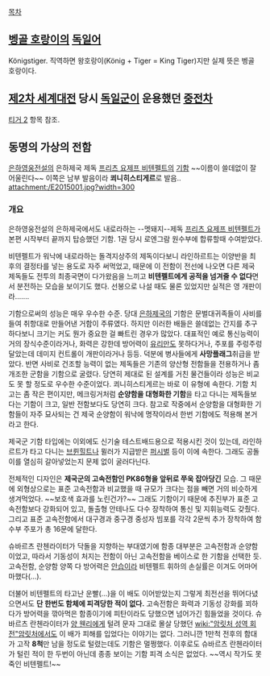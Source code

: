 [[목차]]

== [[벵골 호랑이]]의 [[독일어]] ==
Königstiger. 직역하면 왕호랑이(König + Tiger = King Tiger)지만 실제 뜻은 벵골 호랑이다.

== [[제2차 세계대전]] 당시 [[독일군]]이 운용했던 [[중전차]] ==
[[티거 2]] 항목 참조.

== 동명의 가상의 전함 ==
[[은하영웅전설]]의 은하제국 제독 [[프리츠 요제프 비텐펠트]]의 [[기함]] ~~이름이 쓸데없이 잘 어울린다~~ 이쪽은 남부 발음이라 '''쾨니히스티게르'''로 발음..
attachment:/E2015001.jpg?width=300
=== 개요 ===
은하영웅전설의 은하제국에서도 내로라하는 --멧돼지--제독 [[프리츠 요제프 비텐펠트]]가 본편 시작부터 끝까지 탑승했던 기함. 1권 당시 로엔그람 원수부에 합류할때 수여받았다.

비텐펠트가 워낙에 내로라하는 돌격지상주의 제독이다보니 라인하르트는 이양반을 최후의 결정타를 넣는 용도로 자주 써먹었고, 때문에 이 전함이 전선에 나오면 다른 제국 제독들도 전투의 최종국면이 다가왔음을 느끼고 '''비텐펠트에게 공적을 넘겨줄 수 없다'''면서 분전하는 모습을 보이기도 했다. 선봉으로 나설 때도 물론 있었지만 실적은 영 개판이라…….

기함으로써의 성능은 매우 우수한 수준. 당대 [[은하제국]]의 기함은 문벌대귀족들이 사비를 들여 취항대로 만들어낸 거함이 주류였다. 하지만 이러한 배들은 쓸데없는 간지를 추구하다보니 크기는 커도 뭔가 중요한 걸 빠트린 경우가 많았다. 대표적인 예로 통신능력이 거의 장식수준이라거나, 화력은 강한데 방어력이 [[유리]]만도 못하다거나, 주포를 주렁주렁 달았는데 데미지 컨트롤이 개판이라거나 등등. 덕분에 병사들에게 '''사망플래그'''취급을 받았다.
반면 사비로 건조할 능력이 없는 제독들은 기존의 양산형 전함들을 전용하거나 좀 개조한 군함을 기함으로 굴렸다. 당연히 제대로 된 설계를 거친 물건들이라 성능은 비교도 못 할 정도로 우수한 수준이었다. 쾨니히스티게르는 바로 이 유형에 속한다. 기함 치고는 좀 작은 편이지만, 메크링거처럼 '''순양함을 대형화한 기함'''을 타고 다니는 제독들보다는 기함이 크고, 일반 전함보다도 당연히 크다. 참고로 작중에서 순양함을 대형화한 기함들이 자주 묘사되는 건 제국 순양함이 워낙에 명작이라서 한번 기함에도 적용해 본거라고 한다. 

제국군 기함 타입에는 이외에도 신기술 테스트배드용으로 적용시킨 것이 있는데, 라인하르트가 타고 다니는 [[브륀힐트]]나 뮐러가 지급받은 [[퍼시벌]] 등이 이에 속한다. 그래도 공돌이를 열심히 갈아넣었는지 문제 없이 굴러다닌다.

전체적인 디자인은 '''제국군의 고속전함인 PK86형을 앞뒤로 쭈욱 잡아당긴''' 모습. 그 때문에 외형상으로는 표준 고속전함과 비교했을 때 규모가 크다는 점을 빼면 거의 비슷하게 생겨먹었다. ~~보호색 효과를 노린건가?~~ 그래도 기함이기 때문에 추진부가 표준 고속전함보다 강화되어 있고, 돌출형 안테나도 다수 장착하여 통신 및 지휘능력도 갖췄다. 그리고 표준 고속전함에서 대구경과 중구경 중성자 빔포를 각각 2문씩 추가 장착하여 함수부 주포가 총 16문에 달한다.

슈바르츠 란첸라이터가 닥돌을 지향하는 부대였기에 함종 대부분은 고속전함과 순양함이었고, 따라서 기동성이 처지는 전함이 아닌 고속전함을 베이스로 한 기함을 선택한 듯. 고속전함, 순양함 양쪽 다 방어력은 [[안습]]이라 비텐펠트 휘하의 손실률은 이겨도 어마어마했다(…).

더불어 비텐펠트의 타고난 운빨(…)을 이 배도 이어받았는지 그렇게 최전선을 뛰어다녔으면서도 '''단 한번도 함체에 피격당한 적이 없다.''' 고속전함은 화력과 기동성 강화를 꾀하다가 방어력을 깎아먹은 함종이기에 피탄이라도 당했으면 넘어가긴 힘들었을 것이다. 슈바르츠 란첸라이터가 [[양 웬리]]에게 털려 문자 그대로 몰살 당했던 [[wiki:"암릿처 성역 회전"암릿처]]에서도 이 배가 피해를 입었다는 이야기는 없다. 그러니깐 1만척 전후의 함대가 고작 '''8척'''만 남을 정도로 털렸는데도 기함은 멀쩡했다. 이후로도 슈바르츠 란첸라이터가 털린 적이 한 두번이 아닌데 종종 보이는 기함 피격 소식은 없었다. ~~역시 작가도 못죽인 비텐펠트!~~




